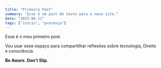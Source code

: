```yaml
---
title: "Primeiro Post"
summary: "Esse é um post de teste para o novo site."
date: "2025-06-11"
tags: ["início", "presença"]
---
```


Esse é o meu primeiro post.

Vou usar esse espaço para compartilhar reflexões sobre tecnologia, Direito e consciência.

**Be Aware. Don’t Slip.**